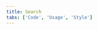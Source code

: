 ```yaml
---
title: Search
tabs: ['Code', 'Usage', 'Style']
---
```


<ComponentCode
  name="Search"
  component="search"
  variation="search--extra-large"
  hasLightVersion
  hasReactVersion
  hasVueVersion="search--default"
  hasAngularVersion="?path=/story/search--basic"
  codepen="dLMpqv"
/>
<ComponentCode
  name="Small search"
  component="search"
  variation="search--small"
  hasLightVersion
  hasReactVersion
  hasVueVersion="search--default&knob-small=true"
  hasAngularVersion="?path=/story/search--basic&knob-size=sm&knob-theme=dark&knob-disabled=&knob-placeholder=Search"
  codepen="dLMpQv"
/>
<ComponentDocs component="search" />
